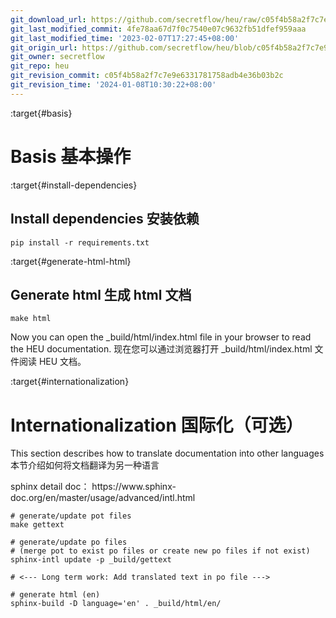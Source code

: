 ```yaml
---
git_download_url: https://github.com/secretflow/heu/raw/c05f4b58a2f7c7e9e6331781758adb4e36b03b2c/docs/readme.md
git_last_modified_commit: 4fe78aa67d7f0c7540e07c9632fb51dfef959aaa
git_last_modified_time: '2023-02-07T17:27:45+08:00'
git_origin_url: https://github.com/secretflow/heu/blob/c05f4b58a2f7c7e9e6331781758adb4e36b03b2c/docs/readme.md
git_owner: secretflow
git_repo: heu
git_revision_commit: c05f4b58a2f7c7e9e6331781758adb4e36b03b2c
git_revision_time: '2024-01-08T10:30:22+08:00'
---
```


:target{#basis}

# Basis 基本操作

:target{#install-dependencies}

## Install dependencies 安装依赖

```shell
pip install -r requirements.txt
```

:target{#generate-html-html}

## Generate html 生成 html 文档

```shell
make html
```

Now you can open the \_build/html/index.html file in your browser to read the HEU
documentation.
现在您可以通过浏览器打开 \_build/html/index.html 文件阅读 HEU 文档。

:target{#internationalization}

# Internationalization 国际化（可选）

This section describes how to translate documentation into other languages
本节介绍如何将文档翻译为另一种语言

sphinx detail doc：
https\://www\.sphinx-doc.org/en/master/usage/advanced/intl.html

```shell
# generate/update pot files
make gettext

# generate/update po files
# (merge pot to exist po files or create new po files if not exist)
sphinx-intl update -p _build/gettext

# <--- Long term work: Add translated text in po file --->

# generate html (en)
sphinx-build -D language='en' . _build/html/en/
```
